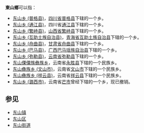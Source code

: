 '''東山鄉'''可以指：

* [[东山乡_(普格县)|东山乡 (普格县)]]，[[四川省|四川省]][[普格县|普格县]]下辖的一个乡。
* [[东山乡_(通江县)|东山乡 (通江县)]]，四川省[[通江县|通江县]]下辖的一个乡。
* [[东山乡_(繁峙县)|东山乡 (繁峙县)]]，[[山西省|山西省]][[繁峙县|繁峙县]]下辖的一个乡。
* [[东山乡_(互助土族自治县)|东山乡 (互助土族自治县)]]，[[青海省|青海省]][[互助土族自治县|互助土族自治县]]下辖的一个乡。
* [[东山乡_(舟曲县)|东山乡 (舟曲县)]]，[[甘肃省|甘肃省]][[舟曲县|舟曲县]]下辖的一个乡。
* [[东山乡_(巴马县)|东山乡 (巴马县)]]，[[广西壮族自治区|广西]][[巴马瑶族自治县|巴马瑶族自治县]]下辖的一个乡。
* [[东山乡_(弥勒县)|东山乡 (弥勒县)]]，[[云南省|云南省]][[弥勒县|弥勒县]]下辖的一个乡。
* [[东山傈僳族彝族乡|东山傈僳族彝族乡]]，云南省[[永胜县|永胜县]]下辖的一个民族乡。
* [[东山彝族乡_(文山市)|东山彝族乡 (文山市)]]，云南省[[文山市|文山市]]下辖的一个民族乡。
* [[东山彝族乡_(祥云县)|东山彝族乡 (祥云县)]]，云南省[[祥云县|祥云县]]下辖的一个民族乡。
* [[东山乡_(潞西市)|东山乡 (潞西市)]]，云南省[[芒市|芒市]]曾经下辖的一个乡，现已撤销。

== 参见 ==

* [[东山镇|东山镇]]
* [[东山区|东山区]]
* [[东山街道|东山街道]]
{{disambig|D東山鄉|Cat=三字中国乡名消歧義}}